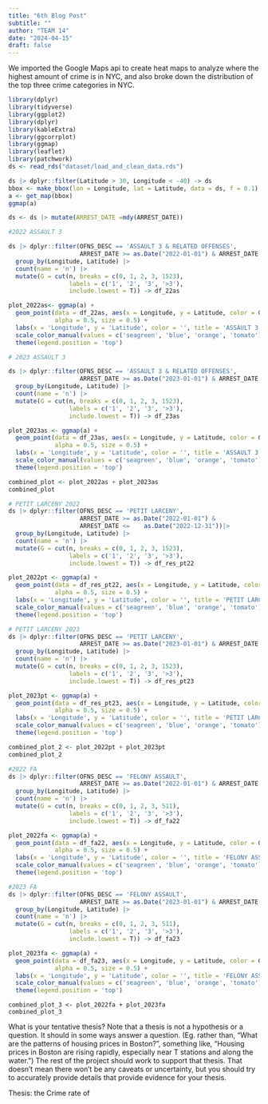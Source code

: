 ```yaml
---
title: "6th Blog Post"
subtitle: ""
author: "TEAM 14"
date: "2024-04-15"
draft: false
---
```


We imported the Google Maps api to create heat maps to analyze where the highest amount of crime is in NYC, and also broke down the distribution of the top three crime categories in NYC.
```r
library(dplyr)
library(tidyverse) 
library(ggplot2)
library(dplyr)
library(kableExtra)
library(ggcorrplot)
library(ggmap)
library(leaflet)
library(patchwork)
ds <- read_rds("dataset/load_and_clean_data.rds")
```

```r
ds |> dplyr::filter(Latitude > 30, Longitude < -40) -> ds
bbox <- make_bbox(lon = Longitude, lat = Latitude, data = ds, f = 0.1)
a <- get_map(bbox)
ggmap(a)

ds <- ds |> mutate(ARREST_DATE =mdy(ARREST_DATE))
```



```r
#2022 ASSAULT 3

ds |> dplyr::filter(OFNS_DESC == 'ASSAULT 3 & RELATED OFFENSES',
                    ARREST_DATE >= as.Date("2022-01-01") & ARREST_DATE <= as.Date("2022-12-31"))|>
  group_by(Longitude, Latitude) |>
  count(name = 'n') |> 
  mutate(G = cut(n, breaks = c(0, 1, 2, 3, 1523),
                 labels = c('1', '2', '3', '>3'), 
                 include.lowest = T)) -> df_22as

plot_2022as<- ggmap(a) +
  geom_point(data = df_22as, aes(x = Longitude, y = Latitude, color = G),
             alpha = 0.5, size = 0.5) +
  labs(x = 'Longitude', y = 'Latitude', color = '', title = 'ASSAULT 3 2022') +
  scale_color_manual(values = c('seagreen', 'blue', 'orange', 'tomato')) +
  theme(legend.position = 'top')
```



```r
# 2023 ASSAULT 3

ds |> dplyr::filter(OFNS_DESC == 'ASSAULT 3 & RELATED OFFENSES',
                    ARREST_DATE >= as.Date("2023-01-01") & ARREST_DATE <=  as.Date("2023-12-31"))|>
  group_by(Longitude, Latitude) |>
  count(name = 'n') |> 
  mutate(G = cut(n, breaks = c(0, 1, 2, 3, 1523),
                 labels = c('1', '2', '3', '>3'), 
                 include.lowest = T)) -> df_23as

plot_2023as <- ggmap(a) +
  geom_point(data = df_23as, aes(x = Longitude, y = Latitude, color = G),
             alpha = 0.5, size = 0.5) +
  labs(x = 'Longitude', y = 'Latitude', color = '', title = 'ASSAULT 3 2023') +
  scale_color_manual(values = c('seagreen', 'blue', 'orange', 'tomato')) +
  theme(legend.position = 'top')

```

```r
combined_plot <- plot_2022as + plot_2023as
combined_plot
```
```r
# PETIT LARCENY 2022
ds |> dplyr::filter(OFNS_DESC == 'PETIT LARCENY',
                    ARREST_DATE >= as.Date("2022-01-01") & 
                    ARREST_DATE <=    as.Date("2022-12-31"))|>
  group_by(Longitude, Latitude) |>
  count(name = 'n') |> 
  mutate(G = cut(n, breaks = c(0, 1, 2, 3, 1523),
                 labels = c('1', '2', '3', '>3'), 
                 include.lowest = T)) -> df_res_pt22

plot_2022pt <- ggmap(a) +
  geom_point(data = df_res_pt22, aes(x = Longitude, y = Latitude, color = G),
             alpha = 0.5, size = 0.5) +
  labs(x = 'Longitude', y = 'Latitude', color = '', title = 'PETIT LARCENY 2022') +
  scale_color_manual(values = c('seagreen', 'blue', 'orange', 'tomato')) +
  theme(legend.position = 'top')
```

```r
# PETIT LARCENY 2023
ds |> dplyr::filter(OFNS_DESC == 'PETIT LARCENY',
                    ARREST_DATE >= as.Date("2023-01-01") & ARREST_DATE <= as.Date("2023-12-31"))|>
  group_by(Longitude, Latitude) |>
  count(name = 'n') |> 
  mutate(G = cut(n, breaks = c(0, 1, 2, 3, 1523),
                 labels = c('1', '2', '3', '>3'), 
                 include.lowest = T)) -> df_res_pt23

plot_2023pt <- ggmap(a) +
  geom_point(data = df_res_pt23, aes(x = Longitude, y = Latitude, color = G),
             alpha = 0.5, size = 0.5) +
  labs(x = 'Longitude', y = 'Latitude', color = '', title = 'PETIT LARCENY 2023') +
  scale_color_manual(values = c('seagreen', 'blue', 'orange', 'tomato')) +
  theme(legend.position = 'top')
```

```r
combined_plot_2 <- plot_2022pt + plot_2023pt
combined_plot_2
```

```r
#2022 FA
ds |> dplyr::filter(OFNS_DESC == 'FELONY ASSAULT',
                    ARREST_DATE >= as.Date("2022-01-01") & ARREST_DATE <= as.Date("2022-12-31")) |>
  group_by(Longitude, Latitude) |>
  count(name = 'n') |> 
  mutate(G = cut(n, breaks = c(0, 1, 2, 3, 511),
                 labels = c('1', '2', '3', '>3'), 
                 include.lowest = T)) -> df_fa22

plot_2022fa <- ggmap(a) +
  geom_point(data = df_fa22, aes(x = Longitude, y = Latitude, color = G),
             alpha = 0.5, size = 0.5) +
  labs(x = 'Longitude', y = 'Latitude', color = '', title = 'FELONY ASSAULT 2022') +
  scale_color_manual(values = c('seagreen', 'blue', 'orange', 'tomato')) +
  theme(legend.position = 'top')
```

```r
#2023 FA
ds |> dplyr::filter(OFNS_DESC == 'FELONY ASSAULT',
                    ARREST_DATE >= as.Date("2023-01-01") & ARREST_DATE <= as.Date("2023-12-31")) |>
  group_by(Longitude, Latitude) |>
  count(name = 'n') |> 
  mutate(G = cut(n, breaks = c(0, 1, 2, 3, 511),
                 labels = c('1', '2', '3', '>3'), 
                 include.lowest = T)) -> df_fa23

plot_2023fa <- ggmap(a) +
  geom_point(data = df_fa23, aes(x = Longitude, y = Latitude, color = G),
             alpha = 0.5, size = 0.5) +
  labs(x = 'Longitude', y = 'Latitude', color = '', title = 'FELONY ASSAULT 2023') +
  scale_color_manual(values = c('seagreen', 'blue', 'orange', 'tomato')) +
  theme(legend.position = 'top')
```

```{recho=FALSE, message=FALSE, warning=FALSE}
combined_plot_3 <- plot_2022fa + plot_2023fa
combined_plot_3
```


What is your tentative thesis? Note that a thesis is not a hypothesis or a question. It should in some ways answer a question. (Eg. rather than, "What are the patterns of housing prices in Boston?", something like, "Housing prices in Boston are rising rapidly, especially near T stations and along the water.") The rest of the project should work to support that thesis. That doesn’t mean there won’t be any caveats or uncertainty, but you should try to accurately  provide details that provide evidence for your thesis.

Thesis: the Crime rate of 